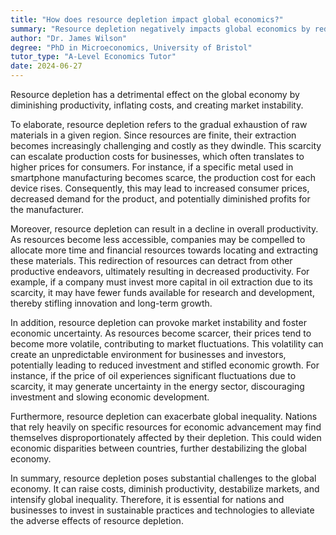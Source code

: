 ```yaml
---
title: "How does resource depletion impact global economics?"
summary: "Resource depletion negatively impacts global economics by reducing productivity, increasing costs, and destabilising markets."
author: "Dr. James Wilson"
degree: "PhD in Microeconomics, University of Bristol"
tutor_type: "A-Level Economics Tutor"
date: 2024-06-27
---
```


Resource depletion has a detrimental effect on the global economy by diminishing productivity, inflating costs, and creating market instability.

To elaborate, resource depletion refers to the gradual exhaustion of raw materials in a given region. Since resources are finite, their extraction becomes increasingly challenging and costly as they dwindle. This scarcity can escalate production costs for businesses, which often translates to higher prices for consumers. For instance, if a specific metal used in smartphone manufacturing becomes scarce, the production cost for each device rises. Consequently, this may lead to increased consumer prices, decreased demand for the product, and potentially diminished profits for the manufacturer.

Moreover, resource depletion can result in a decline in overall productivity. As resources become less accessible, companies may be compelled to allocate more time and financial resources towards locating and extracting these materials. This redirection of resources can detract from other productive endeavors, ultimately resulting in decreased productivity. For example, if a company must invest more capital in oil extraction due to its scarcity, it may have fewer funds available for research and development, thereby stifling innovation and long-term growth.

In addition, resource depletion can provoke market instability and foster economic uncertainty. As resources become scarcer, their prices tend to become more volatile, contributing to market fluctuations. This volatility can create an unpredictable environment for businesses and investors, potentially leading to reduced investment and stifled economic growth. For instance, if the price of oil experiences significant fluctuations due to scarcity, it may generate uncertainty in the energy sector, discouraging investment and slowing economic development.

Furthermore, resource depletion can exacerbate global inequality. Nations that rely heavily on specific resources for economic advancement may find themselves disproportionately affected by their depletion. This could widen economic disparities between countries, further destabilizing the global economy.

In summary, resource depletion poses substantial challenges to the global economy. It can raise costs, diminish productivity, destabilize markets, and intensify global inequality. Therefore, it is essential for nations and businesses to invest in sustainable practices and technologies to alleviate the adverse effects of resource depletion.
    